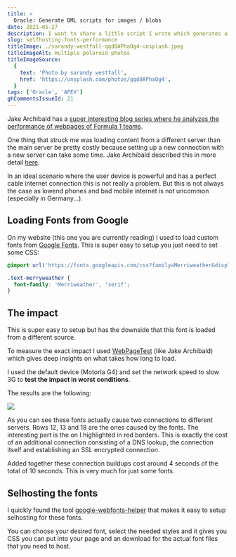 ```yaml
---
title: >
  Oracle: Generate DML scripts for images / blobs
date: 2021-05-27
description: I want to share a little script I wrote which generates a DML scripts for blob values like images. The output script can be used in your schema install script with your other master data.
slug: selfhosting-fonts-performance
titleImage: ./sarandy-westfall-qqd8APhaOg4-unsplash.jpeg
titleImageAlt: multiple polaroid photos
titleImageSource:
  {
    text: 'Photo by sarandy westfall',
    href: 'https://unsplash.com/photos/qqd8APhaOg4',
  }
tags: ['Oracle', 'APEX']
ghCommentsIssueId: 21
---
```


Jake Archibald has a [super interesting blog series where he analyzes the performance of webpages of Formula 1 teams](https://jakearchibald.com/2021/f1-perf-part-1/).

One thing that struck me was loading content from a different server than the main server be pretty costly because setting up a new connection with a new server can take some time. Jake Archibald described this in more detail [here](https://jakearchibald.com/2021/f1-perf-part-1/#avoid-blocking-resources-on-other-servers).

In an ideal scenario where the user device is powerful and has a perfect cable internet connection this is not really a problem. But this is not always the case as lowend phones and bad mobile internet is not uncommon (especially in Germany...).

## Loading Fonts from Google

On my website (this one you are currently reading) I used to load custom fonts from [Google Fonts](https://fonts.google.com/). This is super easy to setup you just need to set some CSS:

```css
@import url('https://fonts.googleapis.com/css?family=Merriweather&display=swap');

.text-merryweather {
  font-family: 'Merriweather', 'serif';
}
```

## The impact

This is super easy to setup but has the downside that this font is loaded from a different source.

To measure the exact impact I used [WebPageTest](https://www.webpagetest.org/) (like Jake Archibald) which gives deep insights on what takes how long to load.

I used the default device (Motorla G4) and set the network speed to slow 3G to **test the impact in worst conditions**.

The results are the following:

![](./selfhosting-fonts-performance-before.png)

As you can see these fonts actually cause two connections to different servers. Rows 12, 13 and 18 are the ones caused by the fonts. The interesting part is the on I highlighted in red borders. This is exactly the cost of an additional connection consisting of a DNS lookup, the connection itself and establishing an SSL encrypted connection.

Added together these connection buildups cost around 4 seconds of the total of 10 seconds. This is very much for just some fonts.

## Selhosting the fonts

I quickly found the tool [google-webfonts-helper](https://google-webfonts-helper.herokuapp.com/) that makes it easy to setup selhosting for these fonts.

You can choose your desired font, select the needed styles and it gives you CSS you can put into your page and an download for the actual font files that you need to host.
